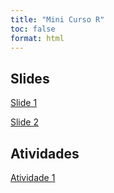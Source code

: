 ```yaml
---
title: "Mini Curso R"
toc: false
format: html
---
```


## Slides

[Slide 1](Aula_1.qmd)

[Slide 2](Aula_2.qmd)

## Atividades

[Atividade 1](https://drive.google.com/file/d/12DmdNRtgxOzc5e-17CrCrBIXeh7hbDyy/view?usp=sharing)
